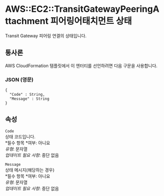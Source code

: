 # AWS::EC2::TransitGatewayPeeringAttachment 피어링어태치먼트 상태

Transit Gateway 피어링 연결의 상태입니다.

## 통사론

AWS CloudFormation 템플릿에서 이 엔터티를 선언하려면 다음 구문을 사용합니다.

### JSON (영문)

```
{
  "Code" : String,
  "Message" : String
}
```

## 속성

`Code`  
상태 코드입니다.  
*필수 항목 *여부: 아니요  
_유형_: 문자열  
_업데이트 필요 사항_: 중단 없음

`Message`  
상태 메시지(해당하는 경우)  
*필수 항목 *여부: 아니요  
_유형_: 문자열  
_업데이트 필요 사항_: 중단 없음
